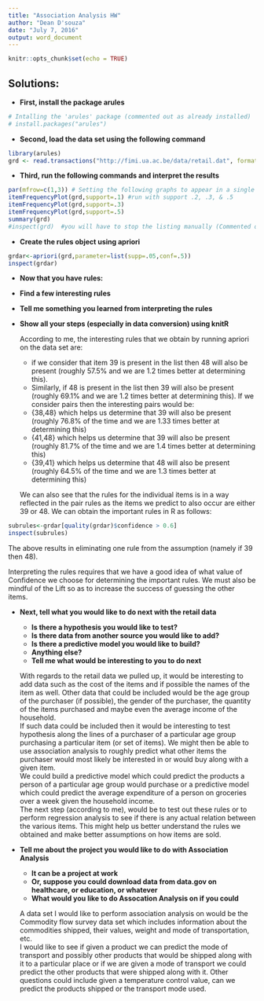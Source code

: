 ```yaml
---
title: "Association Analysis HW"
author: "Dean D'souza"
date: "July 7, 2016"
output: word_document
---
```


```r
knitr::opts_chunk$set(echo = TRUE)
```

## Solutions:  

* __First, install the package arules__  

```r
# Intalling the 'arules' package (commented out as already installed)
# install.packages("arules")
```

* __Second, load the data set using the following command__  

```r
library(arules)
grd <- read.transactions("http://fimi.ua.ac.be/data/retail.dat", format="basket")
```

* __Third, run the following commands and interpret the results__  

```r
par(mfrow=c(1,3)) # Setting the following graphs to appear in a single line
itemFrequencyPlot(grd,support=.1) #run with support .2, .3, & .5
itemFrequencyPlot(grd,support=.3)
itemFrequencyPlot(grd,support=.5)
summary(grd)
#inspect(grd)  #you will have to stop the listing manually (Commented out to make the document smaller)
```

* __Create the rules object using apriori__  

```r
grdar<-apriori(grd,parameter=list(supp=.05,conf=.5))
inspect(grdar)
```

* __Now that you have rules:__  
* __Find a few interesting rules__  
* __Tell me something you learned from interpreting the rules__  
* __Show all your steps (especially in data conversion) using knitR__  
  
  According to me, the interesting rules that we obtain by running apriori on the data set are:
  + if we consider that item 39 is present in the list then 48 will also be present (roughly 57.5% and we are 1.2 times better at determining this).
  + Similarly, if 48 is present in the list then 39 will also be present (roughly 69.1% and we are 1.2 times better at determining this). 
  If we consider pairs then the interesting pairs would be:
  + {38,48} which helps us determine that 39 will also be present (roughly 76.8% of the time and we are 1.33 times better at determining this)
  + {41,48} which helps us determine that 39 will also be present (roughly 81.7% of the time and we are 1.4 times better at determining this)
  + {39,41} which helps us determine that 48 will also be present (roughly 64.5% of the time and we are 1.3 times better at determining this)  
  
  We can also see that the rules for the individual items is in a way reflected in the pair rules as the items we predict to also occur are either 39 or 48. We can obtain the important rules in R as follows:
  
```r
subrules<-grdar[quality(grdar)$confidence > 0.6]
inspect(subrules)
```
  
  The above results in eliminating one rule from the assumption (namely if 39 then 48).  
  
  Interpreting the rules requires that we have a good idea of what value of Confidence we choose for determining the important rules. We must also be mindful of the Lift so as to increase the success of guessing the other items.  

* __Next, tell what you would like to do next with the retail data__  
  + __Is there a hypothesis you would like to test?__  
  + __Is there data from another source you would like to add?__  
  + __Is there a predictive model you would like to build?__  
  + __Anything else?__  
  + __Tell me what would be interesting to you to do next__  
  
  With regards to the retail data we pulled up, it would be interesting to add data such as the cost of the items and if possible the names of the item as well. Other data that could be included would be the age group of the purchaser (if possible), the gender of the purchaser, the quantity of the items purchased and maybe even the average income of the household.  
  If such data could be included then it would be interesting to test hypothesis along the lines of a purchaser of a particular age group purchasing a particular item (or set of items). We might then be able to use association analysis to roughly predict what other items the purchaser would most likely be interested in or would buy along with a given item.  
  We could build a predictive model which could predict the products a person of a particular age group would purchase or a predictive model which could predict the average expenditure of a person on groceries over a week given the household income.  
  The next step (according to me), would be to test out these rules or to perform regression analysis to see if there is any actual relation between the various items. This might help us better understand the rules we obtained and make better assumptions on how items are sold.  
  
* __Tell me about the project you would like to do with Association Analysis__  
  + __It can be a project at work__  
  + __Or, suppose you could download data from data.gov on healthcare, or education, or whatever__  
  + __What would you like to do Assocation Analysis on if you could__  
  
  A data set I would like to perform association analysis on would be the Commodity flow survey data set which includes information about the commodities shipped, their values, weight and mode of transportation, etc.  
  I would like to see if given a product we can predict the mode of transport and possibly other products that would be shipped along with it to a particular place or if we are given a mode of transport we could predict the other products that were shipped along with it. Other questions could include given a temperature control value, can we predict the products shipped or the transport mode used.